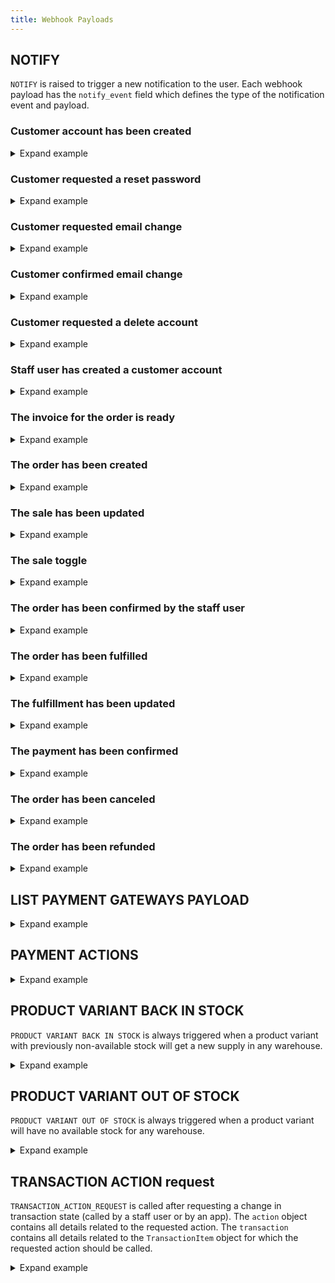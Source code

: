 ```yaml
---
title: Webhook Payloads
---
```


## NOTIFY

`NOTIFY` is raised to trigger a new notification to the user.
Each webhook payload has the `notify_event` field which defines the type of the notification event and payload.

### Customer account has been created

<details><summary>Expand example</summary>

```json
{
  "notify_event": "account_confirmation",
  "payload": {
    "user": {
      "id": "VXNlcjo2OA==",
      "email": "test@example.com1",
      "first_name": "",
      "last_name": "",
      "is_staff": false,
      "is_active": false,
      "private_metadata": {},
      "metadata": {},
      "language_code": "en"
    },
    "recipient_email": "test@example.com1",
    "token": "ajcv09-f3f7880d4a5e33657fe12f9cc372a23f",
    "confirm_url": "https://dev.saleor.cloud/account-confirm?email=test%40example.com1&token=ajcv09-f3f7880d4a5e33657fe12f9cc372a23f",
    "domain": "example.com",
    "site_name": "Saleor e-commerce"
  }
}
```

</details>

### Customer requested a reset password

<details><summary>Expand example</summary>

```json
{
  "notify_event": "account_password_reset",
  "payload": {
    "user": {
      "id": "VXNlcjo2OA==",
      "email": "test@example.com1",
      "first_name": "",
      "last_name": "",
      "is_staff": false,
      "is_active": true,
      "private_metadata": {},
      "metadata": {},
      "language_code": "en"
    },
    "recipient_email": "test@example.com1",
    "token": "ajcvfp-cc31f7d6e10c8553c3fe923876d0451f",
    "reset_url": "https://dev.saleor.cloud/reset-password?email=test%40example.com1&token=ajcvfp-cc31f7d6e10c8553c3fe923876d0451f",
    "domain": "example.com",
    "site_name": "Saleor e-commerce"
  }
}
```

</details>

### Customer requested email change

<details><summary>Expand example</summary>

```json
{
  "notify_event": "account_change_email_request",
  "payload": {
    "user": {
      "id": "VXNlcjo2OA==",
      "email": "test@example.com1",
      "first_name": "",
      "last_name": "",
      "is_staff": false,
      "is_active": false,
      "private_metadata": {},
      "metadata": {},
      "language_code": "en"
    },
    "old_email": "test@example.com1",
    "new_email": "new.email@example.com1",
    "recipient_email": "new.email@example.com1",
    "token": "ajcv09-f3f7880d4a5e33650fe12f9cc372a23f",
    "redirect_url": "https://dev.saleor.cloud/account-change?email=test%40example.com1&token=ajcv09-f3f7880d4a5e33650fe12f9cc372a23f",
    "domain": "example.com",
    "site_name": "Saleor e-commerce"
  }
}
```

</details>

### Customer confirmed email change

<details><summary>Expand example</summary>

```json
{
  "notify_event": "account_change_email_confirm",
  "payload": {
    "user": {
      "id": "VXNlcjo2OA==",
      "email": "test@example.com1",
      "first_name": "",
      "last_name": "",
      "is_staff": false,
      "is_active": false,
      "private_metadata": {},
      "metadata": {},
      "language_code": "en"
    },
    "recipient_email": "test@example.com1",
    "domain": "example.com",
    "site_name": "Saleor e-commerce"
  }
}
```

</details>

### Customer requested a delete account

<details><summary>Expand example</summary>

```json
{
  "notify_event": "account_delete",
  "payload": {
    "user": {
      "id": "VXNlcjo2Nw==",
      "email": "admin@example.com",
      "first_name": "",
      "last_name": "",
      "is_staff": true,
      "is_active": true,
      "private_metadata": {},
      "metadata": {},
      "language_code": "en"
    },
    "recipient_email": "admin@example.com",
    "token": "ajcvzr-47f32f211ae984939a5f7ce6daf928b2",
    "delete_url": "https://dev.saleor.cloud/logout?token=ajcvzr-47f32f211ae984939a5f7ce6daf928b2",
    "domain": "example.com",
    "site_name": "Saleor e-commerce"
  }
}
```

</details>

### Staff user has created a customer account

<details><summary>Expand example</summary>

```json
{
  "notify_event": "account_set_customer_password",
  "payload": {
    "user": {
      "id": "VXNlcjo3MQ==",
      "email": "new.customer@example.com",
      "first_name": "",
      "last_name": "",
      "is_staff": false,
      "is_active": true,
      "private_metadata": {},
      "metadata": {},
      "language_code": "en"
    },
    "token": "ajcx3t-6b86b0037b3d806728cfa1e2e455dcf1",
    "recipient_email": "new.customer@example.com",
    "password_set_url": "https://example.com/reset?email=new.customer%40example.com&token=ajcx3t-6b86b0037b3d806728cfa1e2e455dcf1",
    "domain": "example.com",
    "site_name": "Saleor e-commerce"
  }
}
```

</details>

### The invoice for the order is ready

<details><summary>Expand example</summary>

```json
{
  "notify_event": "invoice_ready",
  "payload": {
    "invoice": {
      "id": "VXNlcjox",
      "number": "1/03/2021",
      "download_url": "https://example.com/media/invoices/invoice-1/03/2021-order-52-5d6f7e71-61b6-4af2-ba56-423d304717ac.pdf",
      "order_id": "VXNlcjo1Mg=="
    },
    "recipient_email": "user@example.com",
    "requester_user_id": "VXNlcjo2Nw==",
    "domain": "example.com",
    "site_name": "Saleor e-commerce"
  }
}
```

</details>

### The order has been created

<details><summary>Expand example</summary>

```json
{
  "notify_event": "order_confirmation",
  "payload": {
    "order": {
      "id": "VXNlcjo1MQ==",
      "number": "VXNlcjo1MQ==",
      "private_metadata": {},
      "metadata": {},
      "status": "unconfirmed",
      "language_code": "en",
      "currency": "USD",
      "token": "f7080def-babf-4018-87cb-e701b6ccb93d",
      "total_net_amount": "240.82",
      "undiscounted_total_net_amount": "240.82",
      "total_gross_amount": "240.82",
      "undiscounted_total_gross_amount": "240.82",
      "display_gross_prices": true,
      "channel_slug": "default-channel",
      "created": "2021-03-11 16:56:59.121991+00:00",
      "shipping_price_net_amount": "91.22",
      "shipping_price_gross_amount": "91.22",
      "order_details_url": "",
      "email": "admin@example.com",
      "subtotal_gross_amount": "149.60",
      "subtotal_net_amount": "149.60",
      "tax_amount": "0.00",
      "lines": [
        {
          "id": "VXNlcjoxMjQ=",
          "product": {
            "id": "VXNlcjo3Mg==",
            "attributes": [
              {
                "assignment": {
                  "attribute": {
                    "slug": "flavor",
                    "name": "Flavor"
                  }
                },
                "values": [
                  {
                    "name": "Apple",
                    "value": "",
                    "slug": "apple",
                    "file_url": null
                  }
                ]
              },
              {
                "assignment": {
                  "attribute": {
                    "slug": "details",
                    "name": "Details"
                  }
                },
                "values": [
                  {
                    "name": "Apple juice details",
                    "value": "",
                    "slug": "72_2",
                    "file_url": null
                  }
                ]
              },
              {
                "assignment": {
                  "attribute": {
                    "slug": "product-type",
                    "name": "product-type"
                  }
                },
                "values": [
                  {
                    "name": "ABC",
                    "value": "",
                    "slug": "abc",
                    "file_url": null
                  }
                ]
              },
              {
                "assignment": {
                  "attribute": {
                    "slug": "related-products",
                    "name": "Related products"
                  }
                },
                "values": []
              }
            ],
            "weight": "1.0 kg",
            "first_image": {
              "original": {
                "60x60": "https://example.com/media/__sized__/products/saleordemoproduct_fd_juice_06-thumbnail-60x60.png",
                "540x540": "https://example.com/media/__sized__/products/saleordemoproduct_fd_juice_06-thumbnail-540x540.png",
                "255x255": "https://example.com/media/__sized__/products/saleordemoproduct_fd_juice_06-thumbnail-255x255.png",
                "510x510": "https://example.com/media/__sized__/products/saleordemoproduct_fd_juice_06-thumbnail-510x510.png",
                "120x120": "https://example.com/media/__sized__/products/saleordemoproduct_fd_juice_06-thumbnail-120x120.png",
                "1080x1080": "https://example.com/media/__sized__/products/saleordemoproduct_fd_juice_06-thumbnail-1080x1080.png"
              }
            },
            "images": [
              {
                "original": {
                  "60x60": "https://example.com/media/__sized__/products/saleordemoproduct_fd_juice_06-thumbnail-60x60.png",
                  "540x540": "https://example.com/media/__sized__/products/saleordemoproduct_fd_juice_06-thumbnail-540x540.png",
                  "255x255": "https://example.com/media/__sized__/products/saleordemoproduct_fd_juice_06-thumbnail-255x255.png",
                  "510x510": "https://example.com/media/__sized__/products/saleordemoproduct_fd_juice_06-thumbnail-510x510.png",
                  "120x120": "https://example.com/media/__sized__/products/saleordemoproduct_fd_juice_06-thumbnail-120x120.png",
                  "1080x1080": "https://example.com/media/__sized__/products/saleordemoproduct_fd_juice_06-thumbnail-1080x1080.png"
                }
              }
            ]
          },
          "product_name": "Apple Juice",
          "translated_product_name": "Apple Juice",
          "variant_name": "1l",
          "variant": {
            "id": "VXNlcjoyMDM=",
            "weight": "1.0 kg",
            "first_image": {
              "original": {
                "60x60": "https://example.com/media/__sized__/products/saleordemoproduct_fd_juice_06-thumbnail-60x60.png",
                "540x540": "https://example.com/media/__sized__/products/saleordemoproduct_fd_juice_06-thumbnail-540x540.png",
                "255x255": "https://example.com/media/__sized__/products/saleordemoproduct_fd_juice_06-thumbnail-255x255.png",
                "510x510": "https://example.com/media/__sized__/products/saleordemoproduct_fd_juice_06-thumbnail-510x510.png",
                "120x120": "https://example.com/media/__sized__/products/saleordemoproduct_fd_juice_06-thumbnail-120x120.png",
                "1080x1080": "https://example.com/media/__sized__/products/saleordemoproduct_fd_juice_06-thumbnail-1080x1080.png"
              }
            },
            "images": [
              {
                "original": {
                  "60x60": "https://example.com/media/__sized__/products/saleordemoproduct_fd_juice_06-thumbnail-60x60.png",
                  "540x540": "https://example.com/media/__sized__/products/saleordemoproduct_fd_juice_06-thumbnail-540x540.png",
                  "255x255": "https://example.com/media/__sized__/products/saleordemoproduct_fd_juice_06-thumbnail-255x255.png",
                  "510x510": "https://example.com/media/__sized__/products/saleordemoproduct_fd_juice_06-thumbnail-510x510.png",
                  "120x120": "https://example.com/media/__sized__/products/saleordemoproduct_fd_juice_06-thumbnail-120x120.png",
                  "1080x1080": "https://example.com/media/__sized__/products/saleordemoproduct_fd_juice_06-thumbnail-1080x1080.png"
                }
              }
            ]
          },
          "translated_variant_name": "1l",
          "product_sku": "43226647",
          "quantity": 11,
          "quantity_fulfilled": 0,
          "currency": "USD",
          "unit_price_net_amount": "4.00",
          "unit_price_gross_amount": "4.00",
          "unit_tax_amount": "0.00",
          "total_gross_amount": "44.00",
          "total_net_amount": "44.00",
          "total_tax_amount": "0.00",
          "tax_rate": "0.0000",
          "is_shipping_required": true,
          "is_digital": false,
          "digital_url": "",
          "unit_discount_value": "0.00",
          "unit_discount_reason": null,
          "unit_discount_type": "fixed",
          "unit_discount_amount": "0.00"
        }
      ],
      "billing_address": {
        "first_name": "Maciej",
        "last_name": "KK",
        "company_name": "",
        "street_address_1": "Teczowa 7",
        "street_address_2": "",
        "city": "WROCLAW",
        "city_area": "",
        "postal_code": "53-601",
        "country": "PL",
        "country_area": "",
        "phone": ""
      },
      "shipping_address": {
        "first_name": "Maciej",
        "last_name": "KK",
        "company_name": "",
        "street_address_1": "Teczowa 7",
        "street_address_2": "",
        "city": "WROCLAW",
        "city_area": "",
        "postal_code": "53-601",
        "country": "PL",
        "country_area": "",
        "phone": ""
      },
      "shipping_method_name": "DB Schenker",
      "voucher_discount": null,
      "discounts": [],
      "discount_amount": 0
    },
    "recipient_email": "admin@example.com",
    "domain": "example.com",
    "site_name": "Saleor e-commerce"
  }
}
```

</details>

### The sale has been updated

<details><summary>Expand example</summary>

`SALE_CREATED` and `SALE_DELETED` payloads are identical.

```json
{
  "notify_event": "sale_updated",
  "payload": {
    "type": "Sale",
    "id": "U2FsZToxMw==",
    "categories_added": [],
    "categories_removed": [],
    "collections_added": ["UHXvJDSjzDoxMjI="],
    "collections_removed": [],
    "products_added": ["UHJvZHVjdDoxMjI=", "UHJvZHVjdDo3Mg==", "UHJvZHVjdDo3NA==", "UHJvZHVjdDo3OQ=="],
    "products_removed": ["UHJvZHVjdFZhcm=="]
    "variants_added": [],
    "variants_removed": []
  }
}
```

</details>

### The sale toggle

<details><summary>Expand example</summary>

```json
{
  "notify_event": "sale_toggle",
  "payload": {
    "type": "Sale",
    "id": "U2FsZToz",
    "categories": ["Q2F0ZWdvcnk6Mjk=", "Q2F0ZWdvcnk6Mjg="],
    "collections": [],
    "products": [],
    "variants": [],
    "meta": {
      "issued_at": "2022-07-11T08:47:56.192148+00:00",
      "version": "3.5.0-a",
      "issuing_principal": {
        "id": "VXNlcjox",
        "type": "user"
      }
    },
    "is_active": false
  }
}
```

</details>

### The order has been confirmed by the staff user

<details><summary>Expand example</summary>

```json
{
  "notify_event": "order_confirmed",
  "payload": {
    "order": {
      "id": "VXNlcjo1MQ==",
      "number": "VXNlcjo1MQ==",
      "private_metadata": {},
      "metadata": {},
      "status": "unfulfilled",
      "language_code": "en",
      "currency": "USD",
      "token": "f7080def-babf-4018-87cb-e701b6ccb93d",
      "total_net_amount": "240.82",
      "undiscounted_total_net_amount": "240.82",
      "total_gross_amount": "240.82",
      "undiscounted_total_gross_amount": "240.82",
      "display_gross_prices": true,
      "channel_slug": "default-channel",
      "created": "2021-03-11 16:56:59.121991+00:00",
      "shipping_price_net_amount": "91.22",
      "shipping_price_gross_amount": "91.22",
      "order_details_url": "",
      "email": "admin@example.com",
      "subtotal_gross_amount": "149.60",
      "subtotal_net_amount": "149.60",
      "tax_amount": "0.00",
      "lines": [
        {
          "id": "VXNlcjoxMjQ=",
          "product": {
            "id": "VXNlcjo3Mg==",
            "attributes": [
              {
                "assignment": {
                  "attribute": {
                    "slug": "flavor",
                    "name": "Flavor"
                  }
                },
                "values": [
                  {
                    "name": "Apple",
                    "value": "",
                    "slug": "apple",
                    "file_url": null
                  }
                ]
              },
              {
                "assignment": {
                  "attribute": {
                    "slug": "details",
                    "name": "Details"
                  }
                },
                "values": [
                  {
                    "name": "Apple juice details",
                    "value": "",
                    "slug": "72_2",
                    "file_url": null
                  }
                ]
              },
              {
                "assignment": {
                  "attribute": {
                    "slug": "product-type",
                    "name": "product-type"
                  }
                },
                "values": [
                  {
                    "name": "ABC",
                    "value": "",
                    "slug": "abc",
                    "file_url": null
                  }
                ]
              },
              {
                "assignment": {
                  "attribute": {
                    "slug": "related-products",
                    "name": "Related products"
                  }
                },
                "values": []
              }
            ],
            "weight": "1.0 kg",
            "first_image": {
              "original": {
                "60x60": "https://example.com/media/__sized__/products/saleordemoproduct_fd_juice_06-thumbnail-60x60.png",
                "540x540": "https://example.com/media/__sized__/products/saleordemoproduct_fd_juice_06-thumbnail-540x540.png",
                "255x255": "https://example.com/media/__sized__/products/saleordemoproduct_fd_juice_06-thumbnail-255x255.png",
                "510x510": "https://example.com/media/__sized__/products/saleordemoproduct_fd_juice_06-thumbnail-510x510.png",
                "120x120": "https://example.com/media/__sized__/products/saleordemoproduct_fd_juice_06-thumbnail-120x120.png",
                "1080x1080": "https://example.com/media/__sized__/products/saleordemoproduct_fd_juice_06-thumbnail-1080x1080.png"
              }
            },
            "images": [
              {
                "original": {
                  "60x60": "https://example.com/media/__sized__/products/saleordemoproduct_fd_juice_06-thumbnail-60x60.png",
                  "540x540": "https://example.com/media/__sized__/products/saleordemoproduct_fd_juice_06-thumbnail-540x540.png",
                  "255x255": "https://example.com/media/__sized__/products/saleordemoproduct_fd_juice_06-thumbnail-255x255.png",
                  "510x510": "https://example.com/media/__sized__/products/saleordemoproduct_fd_juice_06-thumbnail-510x510.png",
                  "120x120": "https://example.com/media/__sized__/products/saleordemoproduct_fd_juice_06-thumbnail-120x120.png",
                  "1080x1080": "https://example.com/media/__sized__/products/saleordemoproduct_fd_juice_06-thumbnail-1080x1080.png"
                }
              }
            ]
          },
          "product_name": "Apple Juice",
          "translated_product_name": "Apple Juice",
          "variant_name": "1l",
          "variant": {
            "id": "VXNlcjoyMDM=",
            "weight": "1.0 kg",
            "first_image": {
              "original": {
                "60x60": "https://example.com/media/__sized__/products/saleordemoproduct_fd_juice_06-thumbnail-60x60.png",
                "540x540": "https://example.com/media/__sized__/products/saleordemoproduct_fd_juice_06-thumbnail-540x540.png",
                "255x255": "https://example.com/media/__sized__/products/saleordemoproduct_fd_juice_06-thumbnail-255x255.png",
                "510x510": "https://example.com/media/__sized__/products/saleordemoproduct_fd_juice_06-thumbnail-510x510.png",
                "120x120": "https://example.com/media/__sized__/products/saleordemoproduct_fd_juice_06-thumbnail-120x120.png",
                "1080x1080": "https://example.com/media/__sized__/products/saleordemoproduct_fd_juice_06-thumbnail-1080x1080.png"
              }
            },
            "images": [
              {
                "original": {
                  "60x60": "https://example.com/media/__sized__/products/saleordemoproduct_fd_juice_06-thumbnail-60x60.png",
                  "540x540": "https://example.com/media/__sized__/products/saleordemoproduct_fd_juice_06-thumbnail-540x540.png",
                  "255x255": "https://example.com/media/__sized__/products/saleordemoproduct_fd_juice_06-thumbnail-255x255.png",
                  "510x510": "https://example.com/media/__sized__/products/saleordemoproduct_fd_juice_06-thumbnail-510x510.png",
                  "120x120": "https://example.com/media/__sized__/products/saleordemoproduct_fd_juice_06-thumbnail-120x120.png",
                  "1080x1080": "https://example.com/media/__sized__/products/saleordemoproduct_fd_juice_06-thumbnail-1080x1080.png"
                }
              }
            ]
          },
          "translated_variant_name": "1l",
          "product_sku": "43226647",
          "quantity": 11,
          "quantity_fulfilled": 0,
          "currency": "USD",
          "unit_price_net_amount": "4.00",
          "unit_price_gross_amount": "4.00",
          "unit_tax_amount": "0.00",
          "total_gross_amount": "44.00",
          "total_net_amount": "44.00",
          "total_tax_amount": "0.00",
          "tax_rate": "0.0000",
          "is_shipping_required": true,
          "is_digital": false,
          "digital_url": "",
          "unit_discount_value": "0.00",
          "unit_discount_reason": null,
          "unit_discount_type": "fixed",
          "unit_discount_amount": "0.00"
        }
      ],
      "billing_address": {
        "first_name": "Maciej",
        "last_name": "KK",
        "company_name": "",
        "street_address_1": "Teczowa 7",
        "street_address_2": "",
        "city": "WROCLAW",
        "city_area": "",
        "postal_code": "53-601",
        "country": "PL",
        "country_area": "",
        "phone": ""
      },
      "shipping_address": {
        "first_name": "Maciej",
        "last_name": "KK",
        "company_name": "",
        "street_address_1": "Teczowa 7",
        "street_address_2": "",
        "city": "WROCLAW",
        "city_area": "",
        "postal_code": "53-601",
        "country": "PL",
        "country_area": "",
        "phone": ""
      },
      "shipping_method_name": "DB Schenker",
      "voucher_discount": null,
      "discounts": [],
      "discount_amount": 0
    },
    "recipient_email": "admin@example.com",
    "requester_user_id": "VXNlcjo2Nw==",
    "domain": "example.com",
    "site_name": "Saleor e-commerce"
  }
}
```

</details>

### The order has been fulfilled

<details><summary>Expand example</summary>

```json
{
  "notify_event": "order_fulfillment_confirmation",
  "payload": {
    "order": {
      "id": "VXNlcjo1Mg==",
      "number": 52,
      "private_metadata": {},
      "metadata": {},
      "status": "partially fulfilled",
      "language_code": "en",
      "currency": "USD",
      "token": "7b212dfe-c8df-4991-bd4f-f42e5135e04c",
      "total_net_amount": "55.18",
      "undiscounted_total_net_amount": "55.18",
      "total_gross_amount": "55.18",
      "undiscounted_total_gross_amount": "55.18",
      "display_gross_prices": true,
      "channel_slug": "default-channel",
      "created": "2021-03-11 16:57:47.697075+00:00",
      "shipping_price_net_amount": "33.58",
      "shipping_price_gross_amount": "33.58",
      "order_details_url": "",
      "email": "admin@example.com",
      "subtotal_gross_amount": "21.60",
      "subtotal_net_amount": "21.60",
      "tax_amount": "0.000",
      "lines": [
        {
          "id": "VXNlcjoxMjY=",
          "product": {
            "id": "VXNlcjo3Mg==",
            "attributes": [
              {
                "assignment": {
                  "attribute": {
                    "slug": "flavor",
                    "name": "Flavor"
                  }
                },
                "values": [
                  {
                    "name": "Apple",
                    "value": "",
                    "slug": "apple",
                    "file_url": null
                  }
                ]
              },
              {
                "assignment": {
                  "attribute": {
                    "slug": "details",
                    "name": "Details"
                  }
                },
                "values": [
                  {
                    "name": "Apple juice details",
                    "value": "",
                    "slug": "72_2",
                    "file_url": null
                  }
                ]
              },
              {
                "assignment": {
                  "attribute": {
                    "slug": "product-type",
                    "name": "product-type"
                  }
                },
                "values": [
                  {
                    "name": "ABC",
                    "value": "",
                    "slug": "abc",
                    "file_url": null
                  }
                ]
              },
              {
                "assignment": {
                  "attribute": {
                    "slug": "related-products",
                    "name": "Related products"
                  }
                },
                "values": []
              }
            ],
            "weight": "1.0 kg",
            "first_image": {
              "original": {
                "60x60": "https://example.com/media/__sized__/products/saleordemoproduct_fd_juice_06-thumbnail-60x60.png",
                "540x540": "https://example.com/media/__sized__/products/saleordemoproduct_fd_juice_06-thumbnail-540x540.png",
                "255x255": "https://example.com/media/__sized__/products/saleordemoproduct_fd_juice_06-thumbnail-255x255.png",
                "510x510": "https://example.com/media/__sized__/products/saleordemoproduct_fd_juice_06-thumbnail-510x510.png",
                "120x120": "https://example.com/media/__sized__/products/saleordemoproduct_fd_juice_06-thumbnail-120x120.png",
                "1080x1080": "https://example.com/media/__sized__/products/saleordemoproduct_fd_juice_06-thumbnail-1080x1080.png"
              }
            },
            "images": [
              {
                "original": {
                  "60x60": "https://example.com/media/__sized__/products/saleordemoproduct_fd_juice_06-thumbnail-60x60.png",
                  "540x540": "https://example.com/media/__sized__/products/saleordemoproduct_fd_juice_06-thumbnail-540x540.png",
                  "255x255": "https://example.com/media/__sized__/products/saleordemoproduct_fd_juice_06-thumbnail-255x255.png",
                  "510x510": "https://example.com/media/__sized__/products/saleordemoproduct_fd_juice_06-thumbnail-510x510.png",
                  "120x120": "https://example.com/media/__sized__/products/saleordemoproduct_fd_juice_06-thumbnail-120x120.png",
                  "1080x1080": "https://example.com/media/__sized__/products/saleordemoproduct_fd_juice_06-thumbnail-1080x1080.png"
                }
              }
            ]
          },
          "product_name": "Apple Juice",
          "translated_product_name": "Apple Juice",
          "variant_name": "1l",
          "variant": {
            "id": "VXNlcjoyMDM=",
            "weight": "1.0 kg",
            "first_image": {
              "original": {
                "60x60": "https://example.com/media/__sized__/products/saleordemoproduct_fd_juice_06-thumbnail-60x60.png",
                "540x540": "https://example.com/media/__sized__/products/saleordemoproduct_fd_juice_06-thumbnail-540x540.png",
                "255x255": "https://example.com/media/__sized__/products/saleordemoproduct_fd_juice_06-thumbnail-255x255.png",
                "510x510": "https://example.com/media/__sized__/products/saleordemoproduct_fd_juice_06-thumbnail-510x510.png",
                "120x120": "https://example.com/media/__sized__/products/saleordemoproduct_fd_juice_06-thumbnail-120x120.png",
                "1080x1080": "https://example.com/media/__sized__/products/saleordemoproduct_fd_juice_06-thumbnail-1080x1080.png"
              }
            },
            "images": [
              {
                "original": {
                  "60x60": "https://example.com/media/__sized__/products/saleordemoproduct_fd_juice_06-thumbnail-60x60.png",
                  "540x540": "https://example.com/media/__sized__/products/saleordemoproduct_fd_juice_06-thumbnail-540x540.png",
                  "255x255": "https://example.com/media/__sized__/products/saleordemoproduct_fd_juice_06-thumbnail-255x255.png",
                  "510x510": "https://example.com/media/__sized__/products/saleordemoproduct_fd_juice_06-thumbnail-510x510.png",
                  "120x120": "https://example.com/media/__sized__/products/saleordemoproduct_fd_juice_06-thumbnail-120x120.png",
                  "1080x1080": "https://example.com/media/__sized__/products/saleordemoproduct_fd_juice_06-thumbnail-1080x1080.png"
                }
              }
            ]
          },
          "translated_variant_name": "1l",
          "product_sku": "43226647",
          "quantity": 2,
          "quantity_fulfilled": 1,
          "currency": "USD",
          "unit_price_net_amount": "4.00",
          "unit_price_gross_amount": "4.00",
          "unit_tax_amount": "0.00",
          "total_gross_amount": "8.00",
          "total_net_amount": "8.00",
          "total_tax_amount": "0.00",
          "tax_rate": "0.0000",
          "is_shipping_required": true,
          "is_digital": false,
          "digital_url": "",
          "unit_discount_value": "0.00",
          "unit_discount_reason": null,
          "unit_discount_type": "fixed",
          "unit_discount_amount": "0.00"
        }
      ],
      "billing_address": {
        "first_name": "Maciej",
        "last_name": "KK",
        "company_name": "",
        "street_address_1": "Teczowa 7",
        "street_address_2": "",
        "city": "WROCLAW",
        "city_area": "",
        "postal_code": "53-601",
        "country": "PL",
        "country_area": "",
        "phone": ""
      },
      "shipping_address": {
        "first_name": "Maciej",
        "last_name": "KK",
        "company_name": "",
        "street_address_1": "Teczowa 7",
        "street_address_2": "",
        "city": "WROCLAW",
        "city_area": "",
        "postal_code": "53-601",
        "country": "PL",
        "country_area": "",
        "phone": ""
      },
      "shipping_method_name": "DHL",
      "voucher_discount": null,
      "discounts": [],
      "discount_amount": 0
    },
    "fulfillment": {
      "tracking_number": "",
      "is_tracking_number_url": false
    },
    "physical_lines": [
      {
        "id": "VXNlcjo1Mg==",
        "order_line": {
          "id": "VXNlcjoxMjY=",
          "product": {
            "id": "VXNlcjo3Mg==",
            "attributes": [
              {
                "assignment": {
                  "attribute": {
                    "slug": "flavor",
                    "name": "Flavor"
                  }
                },
                "values": [
                  {
                    "name": "Apple",
                    "value": "",
                    "slug": "apple",
                    "file_url": null
                  }
                ]
              },
              {
                "assignment": {
                  "attribute": {
                    "slug": "details",
                    "name": "Details"
                  }
                },
                "values": [
                  {
                    "name": "Apple juice details",
                    "value": "",
                    "slug": "72_2",
                    "file_url": null
                  }
                ]
              },
              {
                "assignment": {
                  "attribute": {
                    "slug": "product-type",
                    "name": "product-type"
                  }
                },
                "values": [
                  {
                    "name": "ABC",
                    "value": "",
                    "slug": "abc",
                    "file_url": null
                  }
                ]
              },
              {
                "assignment": {
                  "attribute": {
                    "slug": "related-products",
                    "name": "Related products"
                  }
                },
                "values": []
              }
            ],
            "weight": "1.0 kg",
            "first_image": {
              "original": {
                "60x60": "https://example.com/media/__sized__/products/saleordemoproduct_fd_juice_06-thumbnail-60x60.png",
                "540x540": "https://example.com/media/__sized__/products/saleordemoproduct_fd_juice_06-thumbnail-540x540.png",
                "255x255": "https://example.com/media/__sized__/products/saleordemoproduct_fd_juice_06-thumbnail-255x255.png",
                "510x510": "https://example.com/media/__sized__/products/saleordemoproduct_fd_juice_06-thumbnail-510x510.png",
                "120x120": "https://example.com/media/__sized__/products/saleordemoproduct_fd_juice_06-thumbnail-120x120.png",
                "1080x1080": "https://example.com/media/__sized__/products/saleordemoproduct_fd_juice_06-thumbnail-1080x1080.png"
              }
            },
            "images": [
              {
                "original": {
                  "60x60": "https://example.com/media/__sized__/products/saleordemoproduct_fd_juice_06-thumbnail-60x60.png",
                  "540x540": "https://example.com/media/__sized__/products/saleordemoproduct_fd_juice_06-thumbnail-540x540.png",
                  "255x255": "https://example.com/media/__sized__/products/saleordemoproduct_fd_juice_06-thumbnail-255x255.png",
                  "510x510": "https://example.com/media/__sized__/products/saleordemoproduct_fd_juice_06-thumbnail-510x510.png",
                  "120x120": "https://example.com/media/__sized__/products/saleordemoproduct_fd_juice_06-thumbnail-120x120.png",
                  "1080x1080": "https://example.com/media/__sized__/products/saleordemoproduct_fd_juice_06-thumbnail-1080x1080.png"
                }
              }
            ]
          },
          "product_name": "Apple Juice",
          "translated_product_name": "Apple Juice",
          "variant_name": "1l",
          "variant": {
            "id": "VXNlcjoyMDM=",
            "weight": "1.0 kg",
            "first_image": {
              "original": {
                "60x60": "https://example.com/media/__sized__/products/saleordemoproduct_fd_juice_06-thumbnail-60x60.png",
                "540x540": "https://example.com/media/__sized__/products/saleordemoproduct_fd_juice_06-thumbnail-540x540.png",
                "255x255": "https://example.com/media/__sized__/products/saleordemoproduct_fd_juice_06-thumbnail-255x255.png",
                "510x510": "https://example.com/media/__sized__/products/saleordemoproduct_fd_juice_06-thumbnail-510x510.png",
                "120x120": "https://example.com/media/__sized__/products/saleordemoproduct_fd_juice_06-thumbnail-120x120.png",
                "1080x1080": "https://example.com/media/__sized__/products/saleordemoproduct_fd_juice_06-thumbnail-1080x1080.png"
              }
            },
            "images": [
              {
                "original": {
                  "60x60": "https://example.com/media/__sized__/products/saleordemoproduct_fd_juice_06-thumbnail-60x60.png",
                  "540x540": "https://example.com/media/__sized__/products/saleordemoproduct_fd_juice_06-thumbnail-540x540.png",
                  "255x255": "https://example.com/media/__sized__/products/saleordemoproduct_fd_juice_06-thumbnail-255x255.png",
                  "510x510": "https://example.com/media/__sized__/products/saleordemoproduct_fd_juice_06-thumbnail-510x510.png",
                  "120x120": "https://example.com/media/__sized__/products/saleordemoproduct_fd_juice_06-thumbnail-120x120.png",
                  "1080x1080": "https://example.com/media/__sized__/products/saleordemoproduct_fd_juice_06-thumbnail-1080x1080.png"
                }
              }
            ]
          },
          "translated_variant_name": "1l",
          "product_sku": "43226647",
          "quantity": 2,
          "quantity_fulfilled": 1,
          "currency": "USD",
          "unit_price_net_amount": "4.00",
          "unit_price_gross_amount": "4.00",
          "unit_tax_amount": "0.00",
          "total_gross_amount": "8.00",
          "total_net_amount": "8.00",
          "total_tax_amount": "0.00",
          "tax_rate": "0.0000",
          "is_shipping_required": true,
          "is_digital": false,
          "digital_url": "",
          "unit_discount_value": "0.00",
          "unit_discount_reason": null,
          "unit_discount_type": "fixed",
          "unit_discount_amount": "0.00"
        },
        "quantity": 1
      }
    ],
    "digital_lines": [],
    "recipient_email": "admin@example.com",
    "domain": "example.com",
    "site_name": "Saleor e-commerce",
    "requester_user_id": "VXNlcjo2Nw=="
  }
}
```

</details>

### The fulfillment has been updated

<details><summary>Expand example</summary>

```json
{
  "notify_event": "order_fulfillment_update",
  "payload": {
    "order": {
      "id": "VXNlcjo1Mg==",
      "number": 52,
      "private_metadata": {},
      "metadata": {},
      "status": "partially fulfilled",
      "language_code": "en",
      "currency": "USD",
      "token": "7b212dfe-c8df-4991-bd4f-f42e5135e04c",
      "total_net_amount": "55.18",
      "undiscounted_total_net_amount": "55.18",
      "total_gross_amount": "55.18",
      "undiscounted_total_gross_amount": "55.18",
      "display_gross_prices": true,
      "channel_slug": "default-channel",
      "created": "2021-03-11 16:57:47.697075+00:00",
      "shipping_price_net_amount": "33.58",
      "shipping_price_gross_amount": "33.58",
      "order_details_url": "",
      "email": "admin@example.com",
      "subtotal_gross_amount": "21.60",
      "subtotal_net_amount": "21.60",
      "tax_amount": "0.00",
      "lines": [
        {
          "id": "VXNlcjoxMjY=",
          "product": {
            "id": "VXNlcjo3Mg==",
            "attributes": [
              {
                "assignment": {
                  "attribute": {
                    "slug": "flavor",
                    "name": "Flavor"
                  }
                },
                "values": [
                  {
                    "name": "Apple",
                    "value": "",
                    "slug": "apple",
                    "file_url": null
                  }
                ]
              },
              {
                "assignment": {
                  "attribute": {
                    "slug": "details",
                    "name": "Details"
                  }
                },
                "values": [
                  {
                    "name": "Apple juice details",
                    "value": "",
                    "slug": "72_2",
                    "file_url": null
                  }
                ]
              },
              {
                "assignment": {
                  "attribute": {
                    "slug": "product-type",
                    "name": "product-type"
                  }
                },
                "values": [
                  {
                    "name": "ABC",
                    "value": "",
                    "slug": "abc",
                    "file_url": null
                  }
                ]
              },
              {
                "assignment": {
                  "attribute": {
                    "slug": "related-products",
                    "name": "Related products"
                  }
                },
                "values": []
              }
            ],
            "weight": "1.0 kg",
            "first_image": {
              "original": {
                "60x60": "https://example.com/media/__sized__/products/saleordemoproduct_fd_juice_06-thumbnail-60x60.png",
                "540x540": "https://example.com/media/__sized__/products/saleordemoproduct_fd_juice_06-thumbnail-540x540.png",
                "255x255": "https://example.com/media/__sized__/products/saleordemoproduct_fd_juice_06-thumbnail-255x255.png",
                "510x510": "https://example.com/media/__sized__/products/saleordemoproduct_fd_juice_06-thumbnail-510x510.png",
                "120x120": "https://example.com/media/__sized__/products/saleordemoproduct_fd_juice_06-thumbnail-120x120.png",
                "1080x1080": "https://example.com/media/__sized__/products/saleordemoproduct_fd_juice_06-thumbnail-1080x1080.png"
              }
            },
            "images": [
              {
                "original": {
                  "60x60": "https://example.com/media/__sized__/products/saleordemoproduct_fd_juice_06-thumbnail-60x60.png",
                  "540x540": "https://example.com/media/__sized__/products/saleordemoproduct_fd_juice_06-thumbnail-540x540.png",
                  "255x255": "https://example.com/media/__sized__/products/saleordemoproduct_fd_juice_06-thumbnail-255x255.png",
                  "510x510": "https://example.com/media/__sized__/products/saleordemoproduct_fd_juice_06-thumbnail-510x510.png",
                  "120x120": "https://example.com/media/__sized__/products/saleordemoproduct_fd_juice_06-thumbnail-120x120.png",
                  "1080x1080": "https://example.com/media/__sized__/products/saleordemoproduct_fd_juice_06-thumbnail-1080x1080.png"
                }
              }
            ]
          },
          "product_name": "Apple Juice",
          "translated_product_name": "Apple Juice",
          "variant_name": "1l",
          "variant": {
            "id": "VXNlcjoyMDM=",
            "weight": "1.0 kg",
            "first_image": {
              "original": {
                "60x60": "https://example.com/media/__sized__/products/saleordemoproduct_fd_juice_06-thumbnail-60x60.png",
                "540x540": "https://example.com/media/__sized__/products/saleordemoproduct_fd_juice_06-thumbnail-540x540.png",
                "255x255": "https://example.com/media/__sized__/products/saleordemoproduct_fd_juice_06-thumbnail-255x255.png",
                "510x510": "https://example.com/media/__sized__/products/saleordemoproduct_fd_juice_06-thumbnail-510x510.png",
                "120x120": "https://example.com/media/__sized__/products/saleordemoproduct_fd_juice_06-thumbnail-120x120.png",
                "1080x1080": "https://example.com/media/__sized__/products/saleordemoproduct_fd_juice_06-thumbnail-1080x1080.png"
              }
            },
            "images": [
              {
                "original": {
                  "60x60": "https://example.com/media/__sized__/products/saleordemoproduct_fd_juice_06-thumbnail-60x60.png",
                  "540x540": "https://example.com/media/__sized__/products/saleordemoproduct_fd_juice_06-thumbnail-540x540.png",
                  "255x255": "https://example.com/media/__sized__/products/saleordemoproduct_fd_juice_06-thumbnail-255x255.png",
                  "510x510": "https://example.com/media/__sized__/products/saleordemoproduct_fd_juice_06-thumbnail-510x510.png",
                  "120x120": "https://example.com/media/__sized__/products/saleordemoproduct_fd_juice_06-thumbnail-120x120.png",
                  "1080x1080": "https://example.com/media/__sized__/products/saleordemoproduct_fd_juice_06-thumbnail-1080x1080.png"
                }
              }
            ]
          },
          "translated_variant_name": "1l",
          "product_sku": "43226647",
          "quantity": 2,
          "quantity_fulfilled": 1,
          "currency": "USD",
          "unit_price_net_amount": "4.00",
          "unit_price_gross_amount": "4.00",
          "unit_tax_amount": "0.00",
          "total_gross_amount": "8.00",
          "total_net_amount": "8.00",
          "total_tax_amount": "0.00",
          "tax_rate": "0.0000",
          "is_shipping_required": true,
          "is_digital": false,
          "digital_url": "",
          "unit_discount_value": "0.00",
          "unit_discount_reason": null,
          "unit_discount_type": "fixed",
          "unit_discount_amount": "0.00"
        }
      ],
      "billing_address": {
        "first_name": "Maciej",
        "last_name": "KK",
        "company_name": "",
        "street_address_1": "Teczowa 7",
        "street_address_2": "",
        "city": "WROCLAW",
        "city_area": "",
        "postal_code": "53-601",
        "country": "PL",
        "country_area": "",
        "phone": ""
      },
      "shipping_address": {
        "first_name": "Maciej",
        "last_name": "KK",
        "company_name": "",
        "street_address_1": "Teczowa 7",
        "street_address_2": "",
        "city": "WROCLAW",
        "city_area": "",
        "postal_code": "53-601",
        "country": "PL",
        "country_area": "",
        "phone": ""
      },
      "shipping_method_name": "DHL",
      "voucher_discount": null,
      "discounts": [],
      "discount_amount": 0
    },
    "fulfillment": {
      "tracking_number": "http://127.0.0.1:8000/tracking-url",
      "is_tracking_number_url": true
    },
    "physical_lines": [
      {
        "id": "VXNlcjo1Mg==",
        "order_line": {
          "id": "VXNlcjoxMjY=",
          "product": {
            "id": "VXNlcjo3Mg==",
            "attributes": [
              {
                "assignment": {
                  "attribute": {
                    "slug": "flavor",
                    "name": "Flavor"
                  }
                },
                "values": [
                  {
                    "name": "Apple",
                    "value": "",
                    "slug": "apple",
                    "file_url": null
                  }
                ]
              },
              {
                "assignment": {
                  "attribute": {
                    "slug": "details",
                    "name": "Details"
                  }
                },
                "values": [
                  {
                    "name": "Apple juice details",
                    "value": "",
                    "slug": "72_2",
                    "file_url": null
                  }
                ]
              },
              {
                "assignment": {
                  "attribute": {
                    "slug": "product-type",
                    "name": "product-type"
                  }
                },
                "values": [
                  {
                    "name": "ABC",
                    "value": "",
                    "slug": "abc",
                    "file_url": null
                  }
                ]
              },
              {
                "assignment": {
                  "attribute": {
                    "slug": "related-products",
                    "name": "Related products"
                  }
                },
                "values": []
              }
            ],
            "weight": "1.0 kg",
            "first_image": {
              "original": {
                "60x60": "https://example.com/media/__sized__/products/saleordemoproduct_fd_juice_06-thumbnail-60x60.png",
                "540x540": "https://example.com/media/__sized__/products/saleordemoproduct_fd_juice_06-thumbnail-540x540.png",
                "255x255": "https://example.com/media/__sized__/products/saleordemoproduct_fd_juice_06-thumbnail-255x255.png",
                "510x510": "https://example.com/media/__sized__/products/saleordemoproduct_fd_juice_06-thumbnail-510x510.png",
                "120x120": "https://example.com/media/__sized__/products/saleordemoproduct_fd_juice_06-thumbnail-120x120.png",
                "1080x1080": "https://example.com/media/__sized__/products/saleordemoproduct_fd_juice_06-thumbnail-1080x1080.png"
              }
            },
            "images": [
              {
                "original": {
                  "60x60": "https://example.com/media/__sized__/products/saleordemoproduct_fd_juice_06-thumbnail-60x60.png",
                  "540x540": "https://example.com/media/__sized__/products/saleordemoproduct_fd_juice_06-thumbnail-540x540.png",
                  "255x255": "https://example.com/media/__sized__/products/saleordemoproduct_fd_juice_06-thumbnail-255x255.png",
                  "510x510": "https://example.com/media/__sized__/products/saleordemoproduct_fd_juice_06-thumbnail-510x510.png",
                  "120x120": "https://example.com/media/__sized__/products/saleordemoproduct_fd_juice_06-thumbnail-120x120.png",
                  "1080x1080": "https://example.com/media/__sized__/products/saleordemoproduct_fd_juice_06-thumbnail-1080x1080.png"
                }
              }
            ]
          },
          "product_name": "Apple Juice",
          "translated_product_name": "Apple Juice",
          "variant_name": "1l",
          "variant": {
            "id": "VXNlcjoyMDM=",
            "weight": "1.0 kg",
            "first_image": {
              "original": {
                "60x60": "https://example.com/media/__sized__/products/saleordemoproduct_fd_juice_06-thumbnail-60x60.png",
                "540x540": "https://example.com/media/__sized__/products/saleordemoproduct_fd_juice_06-thumbnail-540x540.png",
                "255x255": "https://example.com/media/__sized__/products/saleordemoproduct_fd_juice_06-thumbnail-255x255.png",
                "510x510": "https://example.com/media/__sized__/products/saleordemoproduct_fd_juice_06-thumbnail-510x510.png",
                "120x120": "https://example.com/media/__sized__/products/saleordemoproduct_fd_juice_06-thumbnail-120x120.png",
                "1080x1080": "https://example.com/media/__sized__/products/saleordemoproduct_fd_juice_06-thumbnail-1080x1080.png"
              }
            },
            "images": [
              {
                "original": {
                  "60x60": "https://example.com/media/__sized__/products/saleordemoproduct_fd_juice_06-thumbnail-60x60.png",
                  "540x540": "https://example.com/media/__sized__/products/saleordemoproduct_fd_juice_06-thumbnail-540x540.png",
                  "255x255": "https://example.com/media/__sized__/products/saleordemoproduct_fd_juice_06-thumbnail-255x255.png",
                  "510x510": "https://example.com/media/__sized__/products/saleordemoproduct_fd_juice_06-thumbnail-510x510.png",
                  "120x120": "https://example.com/media/__sized__/products/saleordemoproduct_fd_juice_06-thumbnail-120x120.png",
                  "1080x1080": "https://example.com/media/__sized__/products/saleordemoproduct_fd_juice_06-thumbnail-1080x1080.png"
                }
              }
            ]
          },
          "translated_variant_name": "1l",
          "product_sku": "43226647",
          "quantity": 2,
          "quantity_fulfilled": 1,
          "currency": "USD",
          "unit_price_net_amount": "4.00",
          "unit_price_gross_amount": "4.00",
          "unit_tax_amount": "0.00",
          "total_gross_amount": "8.00",
          "total_net_amount": "8.00",
          "total_tax_amount": "0.00",
          "tax_rate": "0.0000",
          "is_shipping_required": true,
          "is_digital": false,
          "digital_url": "",
          "unit_discount_value": "0.00",
          "unit_discount_reason": null,
          "unit_discount_type": "fixed",
          "unit_discount_amount": "0.00"
        },
        "quantity": 1
      }
    ],
    "digital_lines": [],
    "recipient_email": "admin@example.com",
    "domain": "example.com",
    "site_name": "Saleor e-commerce"
  }
}
```

</details>

### The payment has been confirmed

<details><summary>Expand example</summary>

```json
{
  "notify_event": "order_payment_confirmation",
  "payload": {
    "order": {
      "id": "VXNlcjo1MQ==",
      "number": "VXNlcjo1MQ==",
      "private_metadata": {},
      "metadata": {},
      "status": "unconfirmed",
      "language_code": "en",
      "currency": "USD",
      "token": "f7080def-babf-4018-87cb-e701b6ccb93d",
      "total_net_amount": "240.82",
      "undiscounted_total_net_amount": "240.82",
      "total_gross_amount": "240.82",
      "undiscounted_total_gross_amount": "240.82",
      "display_gross_prices": true,
      "channel_slug": "default-channel",
      "created": "2021-03-11 16:56:59.121991+00:00",
      "shipping_price_net_amount": "91.22",
      "shipping_price_gross_amount": "91.22",
      "order_details_url": "",
      "email": "admin@example.com",
      "subtotal_gross_amount": "149.60",
      "subtotal_net_amount": "149.60",
      "tax_amount": "0.00",
      "lines": [
        {
          "id": "VXNlcjoxMjM=",
          "product": {
            "id": "VXNlcjo3Mg==",
            "attributes": [
              {
                "assignment": {
                  "attribute": {
                    "slug": "flavor",
                    "name": "Flavor"
                  }
                },
                "values": [
                  {
                    "name": "Apple",
                    "value": "",
                    "slug": "apple",
                    "file_url": null
                  }
                ]
              },
              {
                "assignment": {
                  "attribute": {
                    "slug": "details",
                    "name": "Details"
                  }
                },
                "values": [
                  {
                    "name": "Apple juice details",
                    "value": "",
                    "slug": "72_2",
                    "file_url": null
                  }
                ]
              },
              {
                "assignment": {
                  "attribute": {
                    "slug": "product-type",
                    "name": "product-type"
                  }
                },
                "values": [
                  {
                    "name": "ABC",
                    "value": "",
                    "slug": "abc",
                    "file_url": null
                  }
                ]
              },
              {
                "assignment": {
                  "attribute": {
                    "slug": "related-products",
                    "name": "Related products"
                  }
                },
                "values": []
              }
            ],
            "weight": "1.0 kg",
            "first_image": {
              "original": {
                "60x60": "https://example.com/media/__sized__/products/saleordemoproduct_fd_juice_06-thumbnail-60x60.png",
                "540x540": "https://example.com/media/__sized__/products/saleordemoproduct_fd_juice_06-thumbnail-540x540.png",
                "255x255": "https://example.com/media/__sized__/products/saleordemoproduct_fd_juice_06-thumbnail-255x255.png",
                "510x510": "https://example.com/media/__sized__/products/saleordemoproduct_fd_juice_06-thumbnail-510x510.png",
                "120x120": "https://example.com/media/__sized__/products/saleordemoproduct_fd_juice_06-thumbnail-120x120.png",
                "1080x1080": "https://example.com/media/__sized__/products/saleordemoproduct_fd_juice_06-thumbnail-1080x1080.png"
              }
            },
            "images": [
              {
                "original": {
                  "60x60": "https://example.com/media/__sized__/products/saleordemoproduct_fd_juice_06-thumbnail-60x60.png",
                  "540x540": "https://example.com/media/__sized__/products/saleordemoproduct_fd_juice_06-thumbnail-540x540.png",
                  "255x255": "https://example.com/media/__sized__/products/saleordemoproduct_fd_juice_06-thumbnail-255x255.png",
                  "510x510": "https://example.com/media/__sized__/products/saleordemoproduct_fd_juice_06-thumbnail-510x510.png",
                  "120x120": "https://example.com/media/__sized__/products/saleordemoproduct_fd_juice_06-thumbnail-120x120.png",
                  "1080x1080": "https://example.com/media/__sized__/products/saleordemoproduct_fd_juice_06-thumbnail-1080x1080.png"
                }
              }
            ]
          },
          "product_name": "Apple Juice",
          "translated_product_name": "Apple Juice",
          "variant_name": "500ml",
          "variant": {
            "id": "VXNlcjoyMDI=",
            "weight": "1.0 kg",
            "first_image": {
              "original": {
                "60x60": "https://example.com/media/__sized__/products/saleordemoproduct_fd_juice_06-thumbnail-60x60.png",
                "540x540": "https://example.com/media/__sized__/products/saleordemoproduct_fd_juice_06-thumbnail-540x540.png",
                "255x255": "https://example.com/media/__sized__/products/saleordemoproduct_fd_juice_06-thumbnail-255x255.png",
                "510x510": "https://example.com/media/__sized__/products/saleordemoproduct_fd_juice_06-thumbnail-510x510.png",
                "120x120": "https://example.com/media/__sized__/products/saleordemoproduct_fd_juice_06-thumbnail-120x120.png",
                "1080x1080": "https://example.com/media/__sized__/products/saleordemoproduct_fd_juice_06-thumbnail-1080x1080.png"
              }
            },
            "images": [
              {
                "original": {
                  "60x60": "https://example.com/media/__sized__/products/saleordemoproduct_fd_juice_06-thumbnail-60x60.png",
                  "540x540": "https://example.com/media/__sized__/products/saleordemoproduct_fd_juice_06-thumbnail-540x540.png",
                  "255x255": "https://example.com/media/__sized__/products/saleordemoproduct_fd_juice_06-thumbnail-255x255.png",
                  "510x510": "https://example.com/media/__sized__/products/saleordemoproduct_fd_juice_06-thumbnail-510x510.png",
                  "120x120": "https://example.com/media/__sized__/products/saleordemoproduct_fd_juice_06-thumbnail-120x120.png",
                  "1080x1080": "https://example.com/media/__sized__/products/saleordemoproduct_fd_juice_06-thumbnail-1080x1080.png"
                }
              }
            ]
          },
          "translated_variant_name": "500ml",
          "product_sku": "93855755",
          "quantity": 11,
          "quantity_fulfilled": 0,
          "currency": "USD",
          "unit_price_net_amount": "4.00",
          "unit_price_gross_amount": "4.00",
          "unit_tax_amount": "0.00",
          "total_gross_amount": "44.00",
          "total_net_amount": "44.00",
          "total_tax_amount": "0.00",
          "tax_rate": "0.0000",
          "is_shipping_required": true,
          "is_digital": false,
          "digital_url": "",
          "unit_discount_value": "0.00",
          "unit_discount_reason": null,
          "unit_discount_type": "fixed",
          "unit_discount_amount": "0.00"
        }
      ],
      "billing_address": {
        "first_name": "Maciej",
        "last_name": "KK",
        "company_name": "",
        "street_address_1": "Teczowa 7",
        "street_address_2": "",
        "city": "WROCLAW",
        "city_area": "",
        "postal_code": "53-601",
        "country": "PL",
        "country_area": "",
        "phone": ""
      },
      "shipping_address": {
        "first_name": "Maciej",
        "last_name": "KK",
        "company_name": "",
        "street_address_1": "Teczowa 7",
        "street_address_2": "",
        "city": "WROCLAW",
        "city_area": "",
        "postal_code": "53-601",
        "country": "PL",
        "country_area": "",
        "phone": ""
      },
      "shipping_method_name": "DB Schenker",
      "voucher_discount": null,
      "discounts": [],
      "discount_amount": 0
    },
    "recipient_email": "admin@example.com",
    "payment": {
      "created": "2021-03-11T16:56:57.028Z",
      "modified": "2021-03-11T16:56:59.100Z",
      "charge_status": "fully-charged",
      "total": "240.82",
      "captured_amount": "240.82",
      "currency": "USD"
    },
    "domain": "example.com",
    "site_name": "Saleor e-commerce"
  }
}
```

</details>

### The order has been canceled

<details><summary>Expand example</summary>

```json
{
  "notify_event": "order_canceled",
  "payload": {
    "requester_user_id": "VXNlcjo2Nw==",
    "order": {
      "id": "VXNlcjo1Mw==",
      "number": 53,
      "private_metadata": {},
      "metadata": {},
      "status": "canceled",
      "language_code": "en",
      "currency": "USD",
      "token": "2f330431-fef4-4454-bf93-bdbb831caf3e",
      "total_net_amount": "41.68",
      "undiscounted_total_net_amount": "41.68",
      "total_gross_amount": "41.68",
      "undiscounted_total_gross_amount": "41.68",
      "display_gross_prices": true,
      "channel_slug": "default-channel",
      "created": "2021-03-11 16:58:13.461513+00:00",
      "shipping_price_net_amount": "33.58",
      "shipping_price_gross_amount": "33.58",
      "order_details_url": "",
      "email": "admin@example.com",
      "subtotal_gross_amount": "8.10",
      "subtotal_net_amount": "8.10",
      "tax_amount": "0.00",
      "lines": [
        {
          "id": "VXNlcjoxMjk=",
          "product": {
            "id": "VXNlcjo3Mg==",
            "attributes": [
              {
                "assignment": {
                  "attribute": {
                    "slug": "flavor",
                    "name": "Flavor"
                  }
                },
                "values": [
                  {
                    "name": "Apple",
                    "value": "",
                    "slug": "apple",
                    "file_url": null
                  }
                ]
              },
              {
                "assignment": {
                  "attribute": {
                    "slug": "details",
                    "name": "Details"
                  }
                },
                "values": [
                  {
                    "name": "Apple juice details",
                    "value": "",
                    "slug": "72_2",
                    "file_url": null
                  }
                ]
              },
              {
                "assignment": {
                  "attribute": {
                    "slug": "product-type",
                    "name": "product-type"
                  }
                },
                "values": [
                  {
                    "name": "ABC",
                    "value": "",
                    "slug": "abc",
                    "file_url": null
                  }
                ]
              },
              {
                "assignment": {
                  "attribute": {
                    "slug": "related-products",
                    "name": "Related products"
                  }
                },
                "values": []
              }
            ],
            "weight": "1.0 kg",
            "first_image": {
              "original": {
                "60x60": "https://example.com/media/__sized__/products/saleordemoproduct_fd_juice_06-thumbnail-60x60.png",
                "540x540": "https://example.com/media/__sized__/products/saleordemoproduct_fd_juice_06-thumbnail-540x540.png",
                "255x255": "https://example.com/media/__sized__/products/saleordemoproduct_fd_juice_06-thumbnail-255x255.png",
                "510x510": "https://example.com/media/__sized__/products/saleordemoproduct_fd_juice_06-thumbnail-510x510.png",
                "120x120": "https://example.com/media/__sized__/products/saleordemoproduct_fd_juice_06-thumbnail-120x120.png",
                "1080x1080": "https://example.com/media/__sized__/products/saleordemoproduct_fd_juice_06-thumbnail-1080x1080.png"
              }
            },
            "images": [
              {
                "original": {
                  "60x60": "https://example.com/media/__sized__/products/saleordemoproduct_fd_juice_06-thumbnail-60x60.png",
                  "540x540": "https://example.com/media/__sized__/products/saleordemoproduct_fd_juice_06-thumbnail-540x540.png",
                  "255x255": "https://example.com/media/__sized__/products/saleordemoproduct_fd_juice_06-thumbnail-255x255.png",
                  "510x510": "https://example.com/media/__sized__/products/saleordemoproduct_fd_juice_06-thumbnail-510x510.png",
                  "120x120": "https://example.com/media/__sized__/products/saleordemoproduct_fd_juice_06-thumbnail-120x120.png",
                  "1080x1080": "https://example.com/media/__sized__/products/saleordemoproduct_fd_juice_06-thumbnail-1080x1080.png"
                }
              }
            ]
          },
          "product_name": "Apple Juice",
          "translated_product_name": "Apple Juice",
          "variant_name": "2l",
          "variant": {
            "id": "VXNlcjoyMDQ=",
            "weight": "2.0 kg",
            "first_image": {
              "original": {
                "60x60": "https://example.com/media/__sized__/products/saleordemoproduct_fd_juice_06-thumbnail-60x60.png",
                "540x540": "https://example.com/media/__sized__/products/saleordemoproduct_fd_juice_06-thumbnail-540x540.png",
                "255x255": "https://example.com/media/__sized__/products/saleordemoproduct_fd_juice_06-thumbnail-255x255.png",
                "510x510": "https://example.com/media/__sized__/products/saleordemoproduct_fd_juice_06-thumbnail-510x510.png",
                "120x120": "https://example.com/media/__sized__/products/saleordemoproduct_fd_juice_06-thumbnail-120x120.png",
                "1080x1080": "https://example.com/media/__sized__/products/saleordemoproduct_fd_juice_06-thumbnail-1080x1080.png"
              }
            },
            "images": [
              {
                "original": {
                  "60x60": "https://example.com/media/__sized__/products/saleordemoproduct_fd_juice_06-thumbnail-60x60.png",
                  "540x540": "https://example.com/media/__sized__/products/saleordemoproduct_fd_juice_06-thumbnail-540x540.png",
                  "255x255": "https://example.com/media/__sized__/products/saleordemoproduct_fd_juice_06-thumbnail-255x255.png",
                  "510x510": "https://example.com/media/__sized__/products/saleordemoproduct_fd_juice_06-thumbnail-510x510.png",
                  "120x120": "https://example.com/media/__sized__/products/saleordemoproduct_fd_juice_06-thumbnail-120x120.png",
                  "1080x1080": "https://example.com/media/__sized__/products/saleordemoproduct_fd_juice_06-thumbnail-1080x1080.png"
                }
              }
            ]
          },
          "translated_variant_name": "2l",
          "product_sku": "80884671",
          "quantity": 1,
          "quantity_fulfilled": 0,
          "currency": "USD",
          "unit_price_net_amount": "5.60",
          "unit_price_gross_amount": "5.60",
          "unit_tax_amount": "0.00",
          "total_gross_amount": "5.60",
          "total_net_amount": "5.60",
          "total_tax_amount": "0.00",
          "tax_rate": "0.0000",
          "is_shipping_required": true,
          "is_digital": false,
          "digital_url": "",
          "unit_discount_value": "0.000",
          "unit_discount_reason": null,
          "unit_discount_type": "fixed",
          "unit_discount_amount": "0.00"
        }
      ],
      "billing_address": {
        "first_name": "Maciej",
        "last_name": "KK",
        "company_name": "",
        "street_address_1": "Teczowa 7",
        "street_address_2": "",
        "city": "WROCLAW",
        "city_area": "",
        "postal_code": "53-601",
        "country": "PL",
        "country_area": "",
        "phone": ""
      },
      "shipping_address": {
        "first_name": "Maciej",
        "last_name": "KK",
        "company_name": "",
        "street_address_1": "Teczowa 7",
        "street_address_2": "",
        "city": "WROCLAW",
        "city_area": "",
        "postal_code": "53-601",
        "country": "PL",
        "country_area": "",
        "phone": ""
      },
      "shipping_method_name": "DHL",
      "voucher_discount": null,
      "discounts": [],
      "discount_amount": 0
    },
    "recipient_email": "admin@example.com",
    "domain": "example.com",
    "site_name": "Saleor e-commerce"
  }
}
```

</details>

### The order has been refunded

<details><summary>Expand example</summary>

```json
{
  "notify_event": "order_refund_confirmation",
  "payload": {
    "requester_user_id": "VXNlcjo2Nw==",
    "order": {
      "id": "VXNlcjo1MQ==",
      "number": "VXNlcjo1MQ==",
      "private_metadata": {},
      "metadata": {},
      "status": "unfulfilled",
      "language_code": "en",
      "currency": "USD",
      "token": "f7080def-babf-4018-87cb-e701b6ccb93d",
      "total_net_amount": "240.82",
      "undiscounted_total_net_amount": "240.82",
      "total_gross_amount": "240.82",
      "undiscounted_total_gross_amount": "240.82",
      "display_gross_prices": true,
      "channel_slug": "default-channel",
      "created": "2021-03-11 16:56:59.121991+00:00",
      "shipping_price_net_amount": "91.22",
      "shipping_price_gross_amount": "91.22",
      "order_details_url": "",
      "email": "admin@example.com",
      "subtotal_gross_amount": "149.60",
      "subtotal_net_amount": "149.60",
      "tax_amount": "0.00",
      "lines": [
        {
          "id": "VXNlcjoxMjM=",
          "product": {
            "id": "VXNlcjo3Mg==",
            "attributes": [
              {
                "assignment": {
                  "attribute": {
                    "slug": "flavor",
                    "name": "Flavor"
                  }
                },
                "values": [
                  {
                    "name": "Apple",
                    "value": "",
                    "slug": "apple",
                    "file_url": null
                  }
                ]
              },
              {
                "assignment": {
                  "attribute": {
                    "slug": "details",
                    "name": "Details"
                  }
                },
                "values": [
                  {
                    "name": "Apple juice details",
                    "value": "",
                    "slug": "72_2",
                    "file_url": null
                  }
                ]
              },
              {
                "assignment": {
                  "attribute": {
                    "slug": "product-type",
                    "name": "product-type"
                  }
                },
                "values": [
                  {
                    "name": "ABC",
                    "value": "",
                    "slug": "abc",
                    "file_url": null
                  }
                ]
              },
              {
                "assignment": {
                  "attribute": {
                    "slug": "related-products",
                    "name": "Related products"
                  }
                },
                "values": []
              }
            ],
            "weight": "1.0 kg",
            "first_image": {
              "original": {
                "60x60": "https://example.com/media/__sized__/products/saleordemoproduct_fd_juice_06-thumbnail-60x60.png",
                "540x540": "https://example.com/media/__sized__/products/saleordemoproduct_fd_juice_06-thumbnail-540x540.png",
                "255x255": "https://example.com/media/__sized__/products/saleordemoproduct_fd_juice_06-thumbnail-255x255.png",
                "510x510": "https://example.com/media/__sized__/products/saleordemoproduct_fd_juice_06-thumbnail-510x510.png",
                "120x120": "https://example.com/media/__sized__/products/saleordemoproduct_fd_juice_06-thumbnail-120x120.png",
                "1080x1080": "https://example.com/media/__sized__/products/saleordemoproduct_fd_juice_06-thumbnail-1080x1080.png"
              }
            },
            "images": [
              {
                "original": {
                  "60x60": "https://example.com/media/__sized__/products/saleordemoproduct_fd_juice_06-thumbnail-60x60.png",
                  "540x540": "https://example.com/media/__sized__/products/saleordemoproduct_fd_juice_06-thumbnail-540x540.png",
                  "255x255": "https://example.com/media/__sized__/products/saleordemoproduct_fd_juice_06-thumbnail-255x255.png",
                  "510x510": "https://example.com/media/__sized__/products/saleordemoproduct_fd_juice_06-thumbnail-510x510.png",
                  "120x120": "https://example.com/media/__sized__/products/saleordemoproduct_fd_juice_06-thumbnail-120x120.png",
                  "1080x1080": "https://example.com/media/__sized__/products/saleordemoproduct_fd_juice_06-thumbnail-1080x1080.png"
                }
              }
            ]
          },
          "product_name": "Apple Juice",
          "translated_product_name": "Apple Juice",
          "variant_name": "500ml",
          "variant": {
            "id": "VXNlcjoyMDI=",
            "weight": "1.0 kg",
            "first_image": {
              "original": {
                "60x60": "https://example.com/media/__sized__/products/saleordemoproduct_fd_juice_06-thumbnail-60x60.png",
                "540x540": "https://example.com/media/__sized__/products/saleordemoproduct_fd_juice_06-thumbnail-540x540.png",
                "255x255": "https://example.com/media/__sized__/products/saleordemoproduct_fd_juice_06-thumbnail-255x255.png",
                "510x510": "https://example.com/media/__sized__/products/saleordemoproduct_fd_juice_06-thumbnail-510x510.png",
                "120x120": "https://example.com/media/__sized__/products/saleordemoproduct_fd_juice_06-thumbnail-120x120.png",
                "1080x1080": "https://example.com/media/__sized__/products/saleordemoproduct_fd_juice_06-thumbnail-1080x1080.png"
              }
            },
            "images": [
              {
                "original": {
                  "60x60": "https://example.com/media/__sized__/products/saleordemoproduct_fd_juice_06-thumbnail-60x60.png",
                  "540x540": "https://example.com/media/__sized__/products/saleordemoproduct_fd_juice_06-thumbnail-540x540.png",
                  "255x255": "https://example.com/media/__sized__/products/saleordemoproduct_fd_juice_06-thumbnail-255x255.png",
                  "510x510": "https://example.com/media/__sized__/products/saleordemoproduct_fd_juice_06-thumbnail-510x510.png",
                  "120x120": "https://example.com/media/__sized__/products/saleordemoproduct_fd_juice_06-thumbnail-120x120.png",
                  "1080x1080": "https://example.com/media/__sized__/products/saleordemoproduct_fd_juice_06-thumbnail-1080x1080.png"
                }
              }
            ]
          },
          "translated_variant_name": "500ml",
          "product_sku": "93855755",
          "quantity": 11,
          "quantity_fulfilled": 0,
          "currency": "USD",
          "unit_price_net_amount": "4.00",
          "unit_price_gross_amount": "4.00",
          "unit_tax_amount": "0.00",
          "total_gross_amount": "44.00",
          "total_net_amount": "44.00",
          "total_tax_amount": "0.00",
          "tax_rate": "0.0000",
          "is_shipping_required": true,
          "is_digital": false,
          "digital_url": "",
          "unit_discount_value": "0.00",
          "unit_discount_reason": null,
          "unit_discount_type": "fixed",
          "unit_discount_amount": "0.00"
        }
      ],
      "billing_address": {
        "first_name": "Maciej",
        "last_name": "KK",
        "company_name": "",
        "street_address_1": "Teczowa 7",
        "street_address_2": "",
        "city": "WROCLAW",
        "city_area": "",
        "postal_code": "53-601",
        "country": "PL",
        "country_area": "",
        "phone": ""
      },
      "shipping_address": {
        "first_name": "Maciej",
        "last_name": "KK",
        "company_name": "",
        "street_address_1": "Teczowa 7",
        "street_address_2": "",
        "city": "WROCLAW",
        "city_area": "",
        "postal_code": "53-601",
        "country": "PL",
        "country_area": "",
        "phone": ""
      },
      "shipping_method_name": "DB Schenker",
      "voucher_discount": null,
      "discounts": [],
      "discount_amount": 0
    },
    "recipient_email": "admin@example.com",
    "amount": "16.800",
    "currency": "USD",
    "domain": "example.com",
    "site_name": "Saleor e-commerce"
  }
}
```

</details>

## LIST PAYMENT GATEWAYS PAYLOAD

<details><summary>Expand example</summary>

```json
{
  "checkout": [
    {
      "type": "Checkout",
      "token": "checkout-uuid-token",
      "user": null,
      "billing_address": {
        "type": "Address",
        "id": "QWRkcmVzczo4OQ==",
        "first_name": "John",
        "last_name": "Doe",
        "company_name": "",
        "street_address_1": "2000 Main Street",
        "street_address_2": "",
        "city": "Irvine",
        "city_area": "",
        "postal_code": "92614",
        "country": "US",
        "country_area": "CA",
        "phone": ""
      },
      "shipping_address": {
        "type": "Address",
        "id": "QWRkcmVzczo4Nw==",
        "first_name": "John",
        "last_name": "Doe",
        "company_name": "",
        "street_address_1": "2000 Main Street",
        "street_address_2": "",
        "city": "Irvine",
        "city_area": "",
        "postal_code": "92614",
        "country": "US",
        "country_area": "CA",
        "phone": ""
      },
      "shipping_method": null,
      "lines": [
        {
          "sku": "43226647",
          "quantity": 1,
          "base_price": "5.00",
          "currency": "USD",
          "full_name": "Apple Juice (1l)",
          "product_name": "Apple Juice",
          "variant_name": "1l"
        }
      ],
      "private_metadata": {},
      "metadata": {},
      "created": "2021-03-31T12:57:09.605Z",
      "last_change": "2021-03-31T12:57:09.643Z",
      "email": "john.doe@example.com",
      "quantity": 1,
      "currency": "USD",
      "discount_amount": "0.00",
      "discount_name": null
    }
  ],
  "currency": "USD"
}
```

</details>

## PAYMENT ACTIONS

<details><summary>Expand example</summary>

```json
{
  "amount": "29.260",
  "gateway": "app:1:credit-card",
  "currency": "USD",
  "billing": {
    "first_name": "John",
    "last_name": "Doe",
    "company_name": "",
    "street_address_1": "2000 Main Street",
    "street_address_2": "",
    "city": "Irvine",
    "city_area": "",
    "postal_code": "92614",
    "country": "US",
    "country_area": "CA",
    "phone": ""
  },
  "shipping": {
    "first_name": "John",
    "last_name": "Doe",
    "company_name": "",
    "street_address_1": "2000 Main Street",
    "street_address_2": "",
    "city": "Irvine",
    "city_area": "",
    "postal_code": "92614",
    "country": "US",
    "country_area": "CA",
    "phone": ""
  },
  "payment_id": "UGF5bWVudDozMw==",
  "graphql_payment_id": "UGF5bWVudDozMw==",
  "order_id": null,
  "customer_ip_address": "127.0.0.1",
  "customer_email": "john.doe@example.com",
  "token": "FULLY_CHARGED",
  "customer_id": null,
  "reuse_source": false,
  "payment_method": "credit-card",
  "data": {}
}
```

</details>

## PRODUCT VARIANT BACK IN STOCK

`PRODUCT VARIANT BACK IN STOCK` is always triggered when a product variant with previously non-available stock
will get a new supply in any warehouse.

<details><summary>Expand example</summary>

```json
{
  "product_variant_id": "UHJvZHVjdFZhcmlhbnQ6MTk5NA==",
  "product_id": "UHJvZHVjdDo0NDY=",
  "warehouse_id": "V2FyZWhvdXNlOjEyMw==",
  "stock_id": "U3RvY2s6MTIz",
  "product_slug": "orange-juice-500-ml"
}
```

</details>

## PRODUCT VARIANT OUT OF STOCK

`PRODUCT VARIANT OUT OF STOCK` is always triggered when a product variant will have no available stock for any warehouse.

<details><summary>Expand example</summary>

```json
{
  "product_variant_id": "UHJvZHVjdFZhcmlhbnQ6MTk5NA==",
  "product_id": "UHJvZHVjdDo0NDY=",
  "warehouse_id": "V2FyZWhvdXNlOjEyMw==",
  "stock_id": "U3RvY2s6MTIz",
  "product_slug": "orange-juice-500-ml"
}
```

</details>

## TRANSACTION ACTION request

`TRANSACTION_ACTION_REQUEST` is called after requesting a change in transaction state (called by a staff user or by an app).
The `action` object contains all details related to the requested action.
The `transaction` contains all details related to the `TransactionItem` object for which the requested action should be called.

<details><summary>Expand example</summary>

```json
{
  "action": {
    "currency": "USD",
    "type": "charge",
    "value": "5.00"
  },
  "transaction": {
    "authorized_value": "10.00",
    "available_actions": ["charge", "void"],
    "charged_value": "0.00",
    "checkout_id": "None",
    "created_at": "1914-06-28T10:50:00Z",
    "currency": "USD",
    "modified_at": "1914-06-28T10:50:00Z",
    "order_id": "T3JkZXI6MWVhZjk5MmItZTNmNy00ZTJmLWJlZDctNjZlYzc0MmE4MGIz",
    "reference": "PSP ref",
    "refunded_value": "0.00",
    "status": "Authorized",
    "type": "Credit card",
    "voided_value": "0.00"
  }
}
```

</details>
